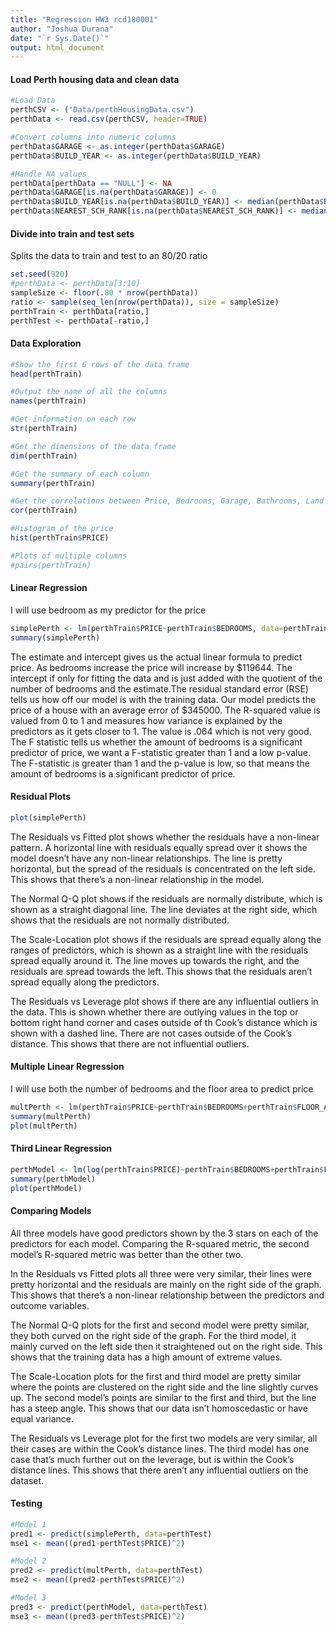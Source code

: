 ---
title: "Regression HW3 rcd180001"
author: "Joshua Durana"
date: "`r Sys.Date()`"
output: html_document
---

#### Load Perth housing data and clean data
```{r}
#Load Data
perthCSV <- ("Data/perthHousingData.csv")
perthData <- read.csv(perthCSV, header=TRUE)

#Convert columns into numeric columns
perthData$GARAGE <- as.integer(perthData$GARAGE)
perthData$BUILD_YEAR <- as.integer(perthData$BUILD_YEAR)

#Handle NA values
perthData[perthData == "NULL"] <- NA
perthData$GARAGE[is.na(perthData$GARAGE)] <- 0
perthData$BUILD_YEAR[is.na(perthData$BUILD_YEAR)] <- median(perthData$BUILD_YEAR, na.rm = TRUE)
perthData$NEAREST_SCH_RANK[is.na(perthData$NEAREST_SCH_RANK)] <- median(perthData$NEAREST_SCH_RANK, na.rm = TRUE)
```

#### Divide into train and test sets
Splits the data to train and test to an 80/20 ratio
```{r}
set.seed(920)
#perthData <- perthData[3:10]
sampleSize <- floor(.80 * nrow(perthData))
ratio <- sample(seq_len(nrow(perthData)), size = sampleSize)
perthTrain <- perthData[ratio,]
perthTest <- perthData[-ratio,]
```

#### Data Exploration
```{r tidy=TRUE}
#Show the first 6 rows of the data frame
head(perthTrain)

#Output the name of all the columns
names(perthTrain)

#Get information on each row
str(perthTrain)

#Get the dimensions of the data frame
dim(perthTrain)

#Get the summary of each column
summary(perthTrain)

#Get the correlations between Price, Bedrooms, Garage, Bathrooms, Land Area, Floor Area, and the Distance to the Business District
cor(perthTrain)

#Histogram of the price
hist(perthTrain$PRICE)

#Plots of multiple columns
#pairs(perthTrain)
```

#### Linear Regression
I will use bedroom as my predictor for the price
```{r}
simplePerth <- lm(perthTrain$PRICE~perthTrain$BEDROOMS, data=perthTrain)
summary(simplePerth)
```
The estimate and intercept gives us the actual linear formula to predict price. As bedrooms increase the price will increase by \$119644. The intercept if only for fitting the data and is just added with the quotient of the number of bedrooms and the estimate.The residual standard error (RSE) tells us how off our model is with the training data. Our model predicts the price of a house with an average error of \$345000. The R-squared value is valued from 0 to 1 and measures how variance is explained by the predictors as it gets closer to 1. The value is .064 which is not very good. The F statistic tells us whether the amount of bedrooms is a significant predictor of price, we want a F-statistic greater than 1 and a low p-value. The F-statistic is greater than 1 and the p-value is low, so that means the amount of bedrooms is a significant predictor of price.

#### Residual Plots

```{r}
plot(simplePerth)
```
The Residuals vs Fitted plot shows whether the residuals have a non-linear pattern. A horizontal line with residuals equally spread over it shows the model doesn't have any non-linear relationships. The line is pretty horizontal, but the spread of the residuals is concentrated on the left side. This shows that there's a non-linear relationship in the model.

The Normal Q-Q plot shows if the residuals are normally distribute, which is shown as a straight diagonal line. The line deviates at the right side, which shows that the residuals are not normally distributed.

The Scale-Location plot shows if the residuals are spread equally along the ranges of predictors, which is shown as a straight line with the residuals spread equally around it. The line moves up towards the right, and the residuals are spread towards the left. This shows that the residuals aren't spread equally along the predictors.

The Residuals vs Leverage plot shows if there are any influential outliers in the data. This is shown whether there are outlying values in the top or bottom right hand corner and cases outside of th Cook's distance which is shown with a dashed line. There are not cases outside of the Cook's distance. This shows that there are not influential outliers.

#### Multiple Linear Regression
I will use both the number of bedrooms and the floor area to predict price
```{r}
multPerth <- lm(perthTrain$PRICE~perthTrain$BEDROOMS+perthTrain$FLOOR_AREA, data = perthTrain)
summary(multPerth)
plot(multPerth)
```

#### Third Linear Regression
```{r}
perthModel <- lm(log(perthTrain$PRICE)~perthTrain$BEDROOMS+perthTrain$FLOOR_AREA+perthTrain$FLOOR_AREA*perthTrain$BEDROOMS, data=perthTrain)
summary(perthModel)
plot(perthModel)
```
#### Comparing Models
All three models have good predictors shown by the 3 stars on each of the predictors for each model. Comparing the R-squared metric, the second model's R-squared metric was better than the other two. 

In the Residuals vs Fitted plots all three were very similar, their lines were pretty horizontal and the residuals are mainly on the right side of the graph. This shows that there's a non-linear relationship between the predictors and outcome variables. 

The Normal Q-Q plots for the first and second model were pretty similar, they both curved on the right side of the graph. For the third model, it mainly curved on the left side then it straightened out on the right side. This shows that the training data has a high amount of extreme values.

The Scale-Location plots for the first and third model are pretty similar where the points are clustered on the right side and the line slightly curves up. The second model's points are similar to the first and third, but the line has a steep angle. This shows that our data isn't homoscedastic or have equal variance.

The Residuals vs Leverage plot for the first two models are very similar, all their cases are within the Cook's distance lines. The third model has one case that's much further out on the leverage, but is within the Cook's distance lines. This shows that there aren't any influential outliers on the dataset.

#### Testing
```{r}
#Model 1
pred1 <- predict(simplePerth, data=perthTest)
mse1 <- mean((pred1-perthTest$PRICE)^2)

#Model 2
pred2 <- predict(multPerth, data=perthTest)
mse2 <- mean((pred2-perthTest$PRICE)^2)

#Model 3
pred3 <- predict(perthModel, data=perthTest)
mse3 <- mean((pred3-perthTest$PRICE)^2)

```

